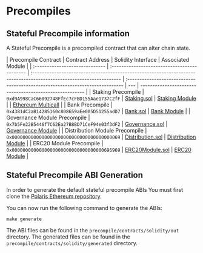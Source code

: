 # Precompiles

## Stateful Precompile information

A Stateful Precompile is a precompiled contract that can alter chain state.

| Precompile Contract            | Contract Address                             | Solidity Interface                                                                                                  | Associated Module                                                             |
| :----------------------------- | :------------------------------------------- | :------------------------------------------------------------------------------------------------------------------ | :---------------------------------------------------------------------------- | --- | ------------------------------------------------------- |
| Staking Precompile             | `0xd9A998CaC66092748FfEc7cFBD155Aae1737C2fF` | [Staking.sol](https://github.com/berachain/polaris/blob/main/contracts/src/cosmos/precompile/Staking.sol)           | [Staking Module](https://docs.cosmos.network/v0.47/modules/staking)           |     | [Ethereum Multicall](https://github.com/mds1/multicall) |
| Bank Precompile                | `0x4381dC2aB14285160c808659aEe005D51255adD7` | [Bank.sol](https://github.com/berachain/polaris/blob/main/contracts/src/cosmos/precompile/Bank.sol)                 | [Bank Module](https://docs.cosmos.network/v0.47/modules/bank)                 |
| Governance Module Precompile   | `0x7b5Fe22B5446f7C62Ea27B8BD71CeF94e03f3dF2` | [Governance.sol](https://github.com/berachain/polaris/blob/main/contracts/src/cosmos/precompile/Governance.sol)     | [Governance Module](https://docs.cosmos.network/v0.47/modules/gov)            |
| Distribution Module Precompile | `0x0000000000000000000000000000000000000069` | [Distribution.sol](https://github.com/berachain/polaris/blob/main/contracts/src/cosmos/precompile/Distribution.sol) | [Distribution Module](https://docs.cosmos.network/v0.47/modules/distribution) |
| ERC20 Module Precompile        | `0x0000000000000000000000000000000000696969` | [ERC20Module.sol](https://github.com/berachain/polaris/blob/main/contracts/src/cosmos/precompile/ERC20Module.sol)   | [ERC20 Module](./erc20-middleware)                                            |

## Stateful Precompile ABI Generation

In order to generate the default stateful precompile ABIs
You must first clone the [Polaris Ethereum repository](https://github.com/berachain/polaris).

You can now run the following command to generate the ABIs:

`make generate`

The ABI files can be found in the `precompile/contracts/solidity/out` directory. The generated files
can be found in the `precompile/contracts/solidity/generated` directory.
